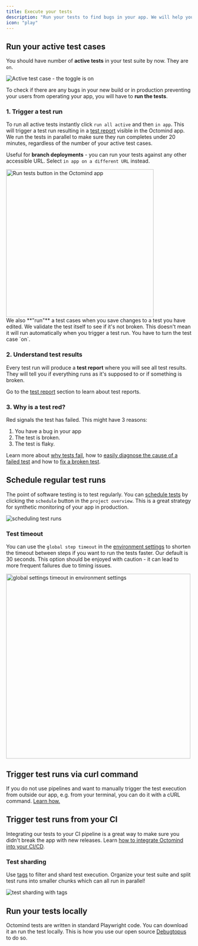 ```yaml
---
title: Execute your tests
description: "Run your tests to find bugs in your app. We will help you figure out what went wrong."
icon: "play"
---
```


## Run your active test cases

You should have number of **active tests** in your test suite by now. They are `on`.

<Frame caption="Active test case - the toggle is on, 05/2025">
  <img
    src="/images/build/autogenerated-active-test.png"
    alt="Active test case - the toggle is on"
  />
</Frame>

To check if there are any bugs in your new build or in production preventing your users from operating your app, you will have to **run the tests**.

### 1. Trigger a test run

To run all active tests instantly click `run all active` and then `in app`. This will trigger a test run resulting in a [test report](/account-view/test-reports) visible in the Octomind app. We run the tests in parallel to make sure they run completes under 20 minutes, regardless of the number of your active test cases.

Useful for **branch deployments** - you can run your tests against any other accessible URL. Select `in app on a different URL` instead.

<Frame caption="Run tests button in the Octomind app - 05/2025">
  <img
    src="/images/run/run-options.png"
    alt="Run tests button in the Octomind app"
    width="400"
  />
</Frame>

<div class="mt-8" />

<Warning>
  We also **"run"** a test cases when you save changes to a test you have
  edited. We validate the test itself to see if it's not broken. This doesn't
  mean it will run automatically when you trigger a test run. You have to turn
  the test case `on`.
</Warning>

### 2. Understand test results

Every test run will produce a **test report** where you will see all test results. They will tell you if everything runs as it's supposed to or if something is broken.

Go to the [test report](/account-view/test-reports) section to learn about test reports.

### 3. Why is a test red?

Red signals the test has failed. This might have 3 reasons:

1. You have a bug in your app
2. The test is broken.
3. The test is flaky.

Learn more about [why tests fail](/maintain/why-tests-fail), how to [easily diagnose the cause of a failed test](/maintain/maintain-tests) and how to [fix a broken test](/maintain/maintain-tests#what-to-do-next%3F-how-to-i-fix-the-test%3F).

## Schedule regular test runs

The point of software testing is to test regularly. You can [schedule tests](/get-started/scheduled-execution) by clicking the `schedule` button in the `project overview`.
This is a great strategy for synthetic monitoring of your app in production.

<Frame caption="Scheduling test runs 7/2024">
  <img src="/images/executing/schedule.png" alt="scheduling test runs" />
</Frame>

### Test timeout

You can use the `global step timeout` in the [environment settings](/account-view/environments) to shorten the timeout between steps if you want to run the tests faster. Our default is 30 seconds. This option should be enjoyed with caution - it can lead to more frequent failures due to timing issues.

<Frame caption="global settings timeout in environment settings, 03/2025">
  <img
    src="/images/executing/timeout.png"
    alt="global settings timeout in environment settings"
    width="500px"
  />
</Frame>

## Trigger test runs via curl command

If you do not use pipelines and want to manually trigger the test execution from outside our app, e.g. from your terminal, you can do it with a cURL command. [Learn how.](/get-started/execution-without-ci)

## Trigger test runs from your CI

Integrating our tests to your CI pipeline is a great way to make sure you didn't break the app with new releases. Learn [how to integrate Octomind into your CI/CD](/integrations/integrations-overview).

### Test sharding

Use [tags](/get-started/manage-tests#tags) to filter and shard test execution. Organize your test suite and split test runs into smaller chunks which can all run in parallel!

<Frame caption="test sharding with tags, screenshot 03/2025">
  <img
    src="/images/executing/test-sharding.png"
    alt="test sharding with tags"
  />
</Frame>

## Run your tests locally

Octomind tests are written in standard Playwright code. You can download it an run the test locally. This is how you use our open source [Debugtopus](/get-started/debugtopus) to do so.
